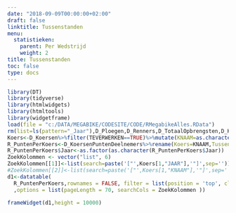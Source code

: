 ```yaml
---
date: "2018-09-09T00:00:00+02:00"
draft: false
linktitle: Tussenstanden
menu:
  statistieken:
    parent: Per Wedstrijd
    weight: 2
title: Tussenstanden
toc: false
type: docs
---
```


```r
library(DT)
library(tidyverse)
library(htmlwidgets)
library(htmltools)
library(widgetframe)
load(file = "c:/DATA/MEGABIKE/CODESITE/CODE/RMegabikeAlles.RData")
rm(list=ls(pattern="_Jaar"),D_Ploegen,D_Renners,D_TotaalOpbrengsten,D_KoersenPuntenRenners,D_Deelnemers)
Koers<-D_Koersen%>%filter(TEVERWERKEN==TRUE)%>%mutate(KNAAM=as.character(KNAAM))%>%select(JAAR,KCODE,KNAAM,KOERSDATUM)
R_PuntenPerKoers<-D_KoersenPuntenDeelnemers%>%rename(Koers=KNAAM,Tussenstand=TUSSENSTAND,Plaats=TUSSENPLAATS,Restbudget=RESTBUDGET,Naam=NAAM,Jaar=JAAR)%>%select(Jaar,Koers,Naam,Plaats,Tussenstand,Restbudget)%>%arrange(Plaats)
R_PuntenPerKoers$Jaar<-as.factor(as.character(R_PuntenPerKoers$Jaar))
ZoekKolommen <- vector("list", 6) 
ZoekKolommen[[1]]<-list(search=paste('["',Koers[1,"JAAR"],'"]',sep=''))
#ZoekKolommen[[2]]<-list(search=paste('["',Koers[1,"KNAAM"],'"]',sep=''))
d1<-datatable(
  R_PuntenPerKoers,rownames = FALSE, filter = list(position = 'top', clear = FALSE)
  ,options = list(pageLength = 70, searchCols = ZoekKolommen ))
```

```r
frameWidget(d1,height = 10000)
```
